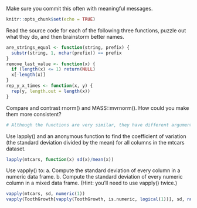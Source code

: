 Make sure you commit this often with meaningful messages.
``` r
knitr::opts_chunk$set(echo = TRUE)
```
Read the source code for each of the following three functions, puzzle out what they do, and then brainstorm better names.
``` r
are_strings_equal <- function(string, prefix) {
  substr(string, 1, nchar(prefix)) == prefix
}
remove_last_value <- function(x) {
  if (length(x) <= 1) return(NULL)
  x[-length(x)]
}
rep_y_x_times <- function(x, y) {
  rep(y, length.out = length(x))
}
```
Compare and contrast rnorm() and MASS::mvrnorm(). How could you make them more consistent?

``` r
# Although the functions are very similar, they have different argument names. rnorm has the argument names of n, mean, and sd, while mvrnorm has the argument names of n, mu and sigma. To make them more consistent, having the same argument values would do the trick.
```


Use lapply() and an anonymous function to find the coefficient of variation (the standard deviation divided by the mean) for all columns in the mtcars dataset.
``` r

lapply(mtcars, function(x) sd(x)/mean(x))

```

Use vapply() to: a. Compute the standard deviation of every column in a numeric data frame. b. Compute the standard deviation of every numeric column in a mixed data frame. (Hint: you’ll need to use vapply() twice.)
``` r
vapply(mtcars, sd, numeric(1))
vapply(ToothGrowth[vapply(ToothGrowth, is.numeric, logical(1))], sd, numeric(1))

```
